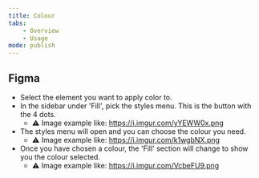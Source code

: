 ```yaml
---
title: Colour
tabs:
    - Overview
    - Usage
mode: publish
---
```



## Figma

* Select the element you want to apply color to. 
* In the sidebar under 'Fill', pick the styles menu. This is the button with the 4 dots.
  * :warning: Image example like: https://i.imgur.com/yYEWW0x.png
* The styles menu will open and you can choose the colour you need.
  * :warning: Image example like: https://i.imgur.com/k1wgbNX.png
* Once you have chosen a colour, the 'Fill' section will change to show you the colour selected.
  * :warning: Image example like: https://i.imgur.com/VcbeFU9.png
